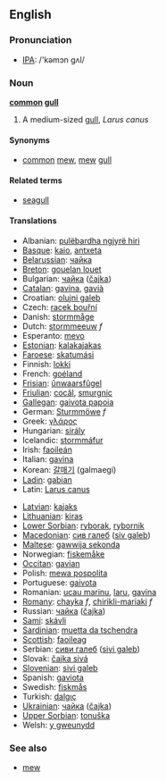==English==

===Pronunciation===
*[[w:IPA|IPA]]: /'kəmɔn gʌl/

===Noun===
{{wikipedia}}

'''[[common]] [[gull]]'''
# A medium-sized [[gull]], ''Larus canus''

====Synonyms====
*[[common]] [[mew]], [[mew]] [[gull]]

====Related terms====
*[[seagull]]

====Translations====
{{top}}
*Albanian: [[pulëbardha ngjyrë hiri]]
*[[Basque]]: [[kaio]], [[antxeta]]
*[[Belarussian]]: [[чайка]]
*[[Breton]]: [[gouelan louet]]
*Bulgarian: [[чайка]] ([[čajka]])
*[[Catalan]]: [[gavina]], [[gavià]]
*Croatian: [[olujni galeb]]
*Czech: [[racek bouřní]]
*Danish: [[stormmåge]]
*Dutch: [[stormmeeuw]] ''f''
*Esperanto: [[mevo]]
*[[Estonian]]: [[kalakajakas]]
*[[Faroese]]: [[skatumási]]
*Finnish: [[lokki]]
*French: [[goéland]] '' ''
*[[Frisian]]: [[ûnwaarsfûgel]]
*[[Friulian]]: [[cocâl]], [[smurgnic]]
*[[Gallegan]]: [[gaivota papoia]]
*German: [[Sturmmöwe]] ''f''
*Greek: [[γλάρος]] '' ''
*Hungarian: [[sirály]]
*Icelandic: [[stormmáfur]]
*Irish: [[faoileán]]
*Italian: [[gavina]] '' ''
*Korean: [[갈매기]] (galmaegi) 
*[[Ladin]]: [[gabian]]
*Latin: [[Larus canus]] '' ''
{{mid}}
*[[Latvian]]: [[kajaks]]
*[[Lithuanian]]: [[kiras]]
*[[Lower Sorbian]]: [[ryborak]], [[rybornik]]
*[[Macedonian]]: [[сив галеб]] ([[siv galeb]])
*[[Maltese]]: [[gawwija sekonda]]
*Norwegian: [[fiskemåke]]
*[[Occitan]]: [[gavian]]
*Polish: [[mewa pospolita]] '' ''
*Portuguese: [[gaivota]]
*Romanian: [[ucau marinu]], [[laru]], [[gavina]]
*[[Romany]]: [[chayka]] ''f'', [[chirikli-mariaki]] ''f''
*Russian: [[чайка]] ([[čajka]]) '' ''
*[[Sami]]: [[skávli]]
*[[Sardinian]]: [[muetta da tschendra]]
*[[Scottish]]: [[faoileag]]
*Serbian: [[сиви галеб]] ([[sivi galeb]])
*Slovak: [[čajka sivá]]
*[[Slovenian]]: [[sivi galeb]]
*Spanish: [[gaviota]] '' ''
*Swedish: [[fiskmås]]
*Turkish: [[dalgıç]]
*[[Ukrainian]]: [[чайка]] ([[čajka]])
*[[Upper Sorbian]]: [[tonuška]]
*Welsh: [[y gweunydd]]
{{bottom}}

===See also===
*[[mew]]